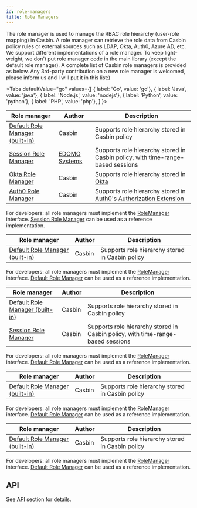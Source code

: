 ```yaml
---
id: role-managers
title: Role Managers
---
```


The role manager is used to manage the RBAC role hierarchy (user-role mapping) in Casbin. A role manager can retrieve the role data from Casbin policy rules or external sources such as LDAP, Okta, Auth0, Azure AD, etc. We support different implementations of a role manager. To keep light-weight, we don't put role manager code in the main library (except the default role manager). A complete list of Casbin role managers is provided as below. Any 3rd-party contribution on a new role manager is welcomed, please inform us and I will put it in this list:)


<Tabs
  defaultValue="go"
  values={[
    { label: 'Go', value: 'go'},
    { label: 'Java', value: 'java'},
    { label: 'Node.js', value: 'nodejs'},
    { label: 'Python', value: 'python'},
    { label: 'PHP', value: 'php'},
  ]
}>

<TabItem value="go">

Role manager | Author | Description
----|----|----
[Default Role Manager (built-in)](https://github.com/casbin/casbin/blob/master/rbac/default-role-manager/role_manager.go) | Casbin | Supports role hierarchy stored in Casbin policy
[Session Role Manager](https://github.com/casbin/session-role-manager) | [EDOMO Systems](https://github.com/edomosystems) | Supports role hierarchy stored in Casbin policy, with time-range-based sessions
[Okta Role Manager](https://github.com/casbin/okta-role-manager) | Casbin | Supports role hierarchy stored in [Okta](https://www.okta.com/)
[Auth0 Role Manager](https://github.com/casbin/auth0-role-manager) | Casbin | Supports role hierarchy stored in [Auth0](https://auth0.com/)'s [Authorization Extension](https://auth0.com/docs/extensions/authorization-extension/v2)

For developers: all role managers must implement the [RoleManager](https://github.com/casbin/casbin/blob/master/rbac/role_manager.go) interface. [Session Role Manager](https://github.com/casbin/session-role-manager) can be used as a reference implementation.

</TabItem>

<TabItem value="java">

Role manager | Author | Description
----|----|----
[Default Role Manager (built-in)](https://github.com/casbin/jcasbin/blob/master/src/main/java/org/casbin/jcasbin/rbac/DefaultRoleManager.java) | Casbin | Supports role hierarchy stored in Casbin policy

For developers: all role managers must implement the [RoleManager](https://github.com/casbin/jcasbin/blob/master/src/main/java/org/casbin/jcasbin/rbac/RoleManager.java) interface. [Default Role Manager](https://github.com/casbin/jcasbin/blob/master/src/main/java/org/casbin/jcasbin/rbac/DefaultRoleManager.java) can be used as a reference implementation.

</TabItem>

<TabItem value="nodejs">

Role manager | Author | Description
----|----|----
[Default Role Manager (built-in)](https://github.com/casbin/node-casbin/blob/master/src/rbac/defaultRoleManager.ts) | Casbin | Supports role hierarchy stored in Casbin policy
[Session Role Manager](https://github.com/node-casbin/session-role-manager) | Casbin | Supports role hierarchy stored in Casbin policy, with time-range-based sessions

For developers: all role managers must implement the [RoleManager](https://github.com/casbin/node-casbin/blob/master/src/rbac/roleManager.ts) interface. [Default Role Manager](https://github.com/casbin/node-casbin/blob/master/src/rbac/defaultRoleManager.ts) can be used as a reference implementation.

</TabItem>

<TabItem value="php">

Role manager | Author | Description
----|----|----
[Default Role Manager (built-in)](https://github.com/php-casbin/php-casbin/blob/master/src/Rbac/DefaultRoleManager/RoleManager.php) | Casbin | Supports role hierarchy stored in Casbin policy

For developers: all role managers must implement the [RoleManager](https://github.com/php-casbin/php-casbin/blob/master/src/Rbac/RoleManager.php) interface. [Default Role Manager](https://github.com/php-casbin/php-casbin/blob/master/src/Rbac/DefaultRoleManager/RoleManager.php) can be used as a reference implementation.

</TabItem>

<TabItem value="python">

Role manager | Author | Description
----|----|----
[Default Role Manager (built-in)](https://github.com/casbin/pycasbin/blob/master/casbin/rbac/default_role_manager/role_manager.py) | Casbin | Supports role hierarchy stored in Casbin policy

For developers: all role managers must implement the [RoleManager](https://github.com/casbin/pycasbin/blob/master/casbin/rbac/role_manager.py) interface. [Default Role Manager](https://github.com/casbin/pycasbin/blob/master/casbin/rbac/default_role_manager/role_manager.py) can be used as a reference implementation.

</TabItem>

</Tabs>

## API

See [API](/docs/rolemanager-api) section for details.